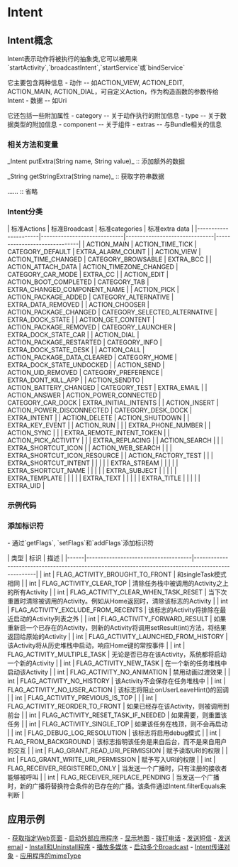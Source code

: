 = Intent =

== Intent概念 ==
Intent表示动作将被执行的抽象类,它可以被用来`startActivity`,`broadcastIntent`,`startService`或`bindService`

它主要包含两种信息
- 动作 -- 如ACTION_VIEW, ACTION_EDIT, ACTION_MAIN, ACTION_DIAL，可自定义Action，作为构造函数的参数传给Intent
- 数据 -- 如Uri

{{{class="brush:text"
自定义Action是给一个Intent赋值字符串形式的名字(android:name属性)，<intent-filter>标签用来匹配，符合这个名字的Intent则优先调用。
}}}

它还包括一些附加属性
- category -- 关于动作执行的附加信息
- type -- 关于数据类型的附加信息
- component -- 关于组件
- extras -- 与Bundle相关的信息

=== 相关方法和变量 ===
_Intent putExtra(String name, String value)_ :: 添加额外的数据

_String getStringExtra(String name)_ :: 获取字符串数据

...... :: 省略

=== Intent分类 ===
| 标准Actions            | 标准Broadcast                 | 标准categories                  | 标准extra data         |
|----------------------|-----------------------------|-------------------------------|------------------------------|
| ACTION_MAIN          | ACTION_TIME_TICK            | CATEGORY_DEFAULT              | EXTRA_ALARM_COUNT            | 
| ACTION_VIEW          | ACTION_TIME_CHANGED         | CATEGORY_BROWSABLE            | EXTRA_BCC                    |   
| ACTION_ATTACH_DATA   | ACTION_TIMEZONE_CHANGED     | CATEGORY_CAR_MODE             | EXTRA_CC                     |
| ACTION_EDIT          | ACTION_BOOT_COMPLETED       | CATEGORY_TAB                  | EXTRA_CHANGED_COMPONENT_NAME |
| ACTION_PICK          | ACTION_PACKAGE_ADDED        | CATEGORY_ALTERNATIVE          | EXTRA_DATA_REMOVED           |
| ACTION_CHOOSER       | ACTION_PACKAGE_CHANGED      | CATEGORY_SELECTED_ALTERNATIVE | EXTRA_DOCK_STATE             |
| ACTION_GET_CONTENT   | ACTION_PACKAGE_REMOVED      | CATEGORY_LAUNCHER             | EXTRA_DOCK_STATE_CAR         |
| ACTION_DIAL          | ACTION_PACKAGE_RESTARTED    | CATEGORY_INFO                 | EXTRA_DOCK_STATE_DESK        |
| ACTION_CALL          | ACTION_PACKAGE_DATA_CLEARED | CATEGORY_HOME                 | EXTRA_DOCK_STATE_UNDOCKED    |
| ACTION_SEND          | ACTION_UID_REMOVED          | CATEGORY_PREFERENCE           | EXTRA_DONT_KILL_APP          |
| ACTION_SENDTO        | ACTION_BATTERY_CHANGED      | CATEGORY_TEST                 | EXTRA_EMAIL                  |
| ACTION_ANSWER        | ACTION_POWER_CONNECTED      | CATEGORY_CAR_DOCK             | EXTRA_INITIAL_INTENTS        |
| ACTION_INSERT        | ACTION_POWER_DISCONNECTED   | CATEGORY_DESK_DOCK            | EXTRA_INTENT                 |
| ACTION_DELETE        | ACTION_SHUTDOWN             |                               | EXTRA_KEY_EVENT              |
| ACTION_RUN           |                             |                               | EXTRA_PHONE_NUMBER           |
| ACTION_SYNC          |                             |                               | EXTRA_REMOTE_INTENT_TOKEN    |
| ACTION_PICK_ACTIVITY |                             |                               | EXTRA_REPLACING              |
| ACTION_SEARCH        |                             |                               | EXTRA_SHORTCUT_ICON          |
| ACTION_WEB_SEARCH    |                             |                               | EXTRA_SHORTCUT_ICON_RESOURCE |
| ACTION_FACTORY_TEST  |                             |                               | EXTRA_SHORTCUT_INTENT        |
|                      |                             |                               | EXTRA_STREAM                 |
|                      |                             |                               | EXTRA_SHORTCUT_NAME          |
|                      |                             |                               | EXTRA_SUBJECT                |
|                      |                             |                               | EXTRA_TEMPLATE               |
|                      |                             |                               | EXTRA_TEXT                   |
|                      |                             |                               | EXTRA_TITLE                  |
|                      |                             |                               | EXTRA_UID                    |
  
=== 示例代码 ===
{{{class="brush:xml"
<activity android:name="NotesList" android:label="@string/title_notes_list">
    <intent-filter>
        <action android:name="android.intent.action.MAIN" />
        <action android:name="com.foxconn.ebook.noteslist" />
        <category android:name="android.intent.category.LAUNCHER" />
    </intent-filter>
    
    <intent-filter>
        <action android:name="android.intent.action.VIEW" />
        <action android:name="android.intent.action.EDIT" />
        <action android:name="android.intent.action.PICK" />
        <category android:name="android.intent.category.DEFAULT" />
        <data android:mimeType="vnd.android.cursor.dir/vnd.google.note" />
    </intent-filter>
    
    <intent-filter>
        <action android:name="android.intent.action.GET_CONTENT" />
        <category android:name="android.intent.category.DEFAULT" />
        <data android:mimeType="vnd.android.cursor.item/vnd.google.note" />
        <extra android:name="from" android:value="place">
    </intent-filter>
</activity>
}}}

=== 添加标识符 ===
- 通过`getFlags`, `setFlags`和`addFlags`添加标识符

| 类型 | 标识                                | 描述                                                                                               |
|------|-------------------------------------|----------------------------------------------------------------------------------------------------|
| int  | FLAG_ACTIVITY_BROUGHT_TO_FRONT      | 和singleTask模式相同                                                                               |
| int  | FLAG_ACTIVITY_CLEAR_TOP             | 清除任务栈中被调用的Activity之上的所有Activity                                                     |
| int  | FLAG_ACTIVITY_CLEAR_WHEN_TASK_RESET | 当下次重置时清除被调用的Activity。例如从Home返回时，清除该标志的Activity                           |
| int  | FLAG_ACTIVITY_EXCLUDE_FROM_RECENTS  | 该标志的Activity将排除在最近启动的Activity列表之外                                                 |
| int  | FLAG_ACTIVITY_FORWARD_RESULT        | 如果重新启一个已存在的Activity，则新的Activity将调用setResult(int)方法，将结果返回给原始的Activity |
| int  | FLAG_ACTIVITY_LAUNCHED_FROM_HISTORY | 该Activity将从历史堆栈中启动，响应Home键的常按事件                                                 |
| int  | FLAG_ACTIVITY_MULTIPLE_TASK         | 无论是否已存在该Activity，系统都将启动一个新的Activity                                             |
| int  | FLAG_ACTIVITY_NEW_TASK              | 在一个新的任务堆栈中启动该Activity                                                                 |
| int  | FLAG_ACTIVITY_NO_ANIMATION          | 禁用动画过渡效果                                                                                   |
| int  | FLAG_ACTIVITY_NO_HISTORY            | 该Activity不会保存在任务堆栈中                                                                     |
| int  | FLAG_ACTIVITY_NO_USER_ACTION        | 该标志将阻止onUserLeaveHint()的回调                                                                |
| int  | FLAG_ACTIVITY_PREVIOUS_IS_TOP       |                                                                                                    |
| int  | FLAG_ACTIVITY_REORDER_TO_FRONT      | 如果已经存在该Activity，则被调用到前台                                                             |
| int  | FLAG_ACTIVITY_RESET_TASK_IF_NEEDED  | 如果需要，则重置该任务                                                                             |
| int  | FLAG_ACTIVITY_SINGLE_TOP            | 如果该任务在栈顶，则不会再启动                                                                     |
| int  | FLAG_DEBUG_LOG_RESOLUTION           | 该标志将启用debug模式                                                                              |
| int  | FLAG_FROM_BACKGROUND                | 该标志指明该任务是来自后台，而不是来自用户的交互                                                   |
| int  | FLAG_GRANT_READ_URI_PERMISSION      | 赋予读取URI的权限                                                                                  |
| int  | FLAG_GRANT_WRITE_URI_PERMISSION     | 赋予写入URI的权限                                                                                  |
| int  | FLAG_RECEIVER_REGISTERED_ONLY       | 当发送一个广播时，只有注册的接收者能够被呼叫                                                       |
| int  | FLAG_RECEIVER_REPLACE_PENDING       | 当发送一个广播时，新的广播将替换符合条件的已存在的广播。该条件通过Intent.filterEquals来判断        |

== 应用示例 ==
- [[获取指定Web页面]]
- [[启动外部应用程序]]
- [[显示地图]]
- [[拨打电话]]
- [[发送短信]]
- [[发送email]]
- [[Install和Uninstall程序]]
- [[播放多媒体]]
- [[启动多个Broadcast]]
- [[Intent传递对象]]
- [[应用程序的mimeType]]
